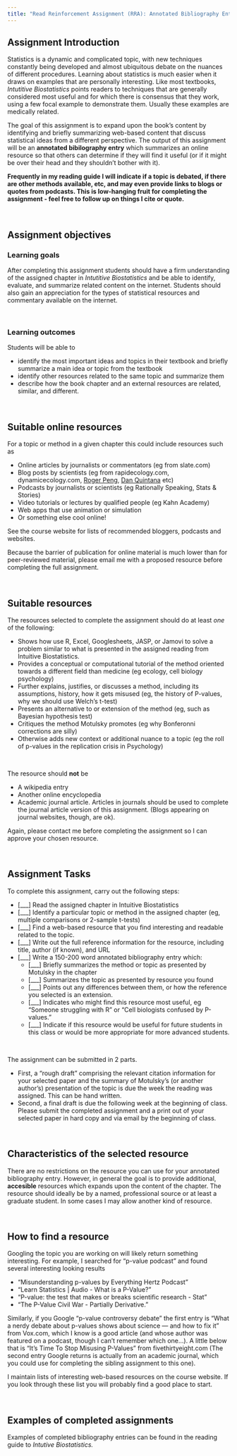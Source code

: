 ```yaml
---
title: "Read Reinforcement Assignment (RRA): Annotated Bibliography Entry for Online Resource"
---
```


## Assignment Introduction

Statistics is a dynamic and complicated topic, with new techniques constantly being developed and almost ubiquitous debate on the nuances of different procedures.  Learning about statistics is much easier when it draws on examples that are personally interesting.  Like most textbooks, *Intutitive Biostatistics* points readers to techniques that are generally considered most useful and for which there is consensus that they work, using a few focal example to demonstrate them.  Usually these examples are medically related.

The goal of this assignment is to expand upon the book's content by identifying and briefly summarizing web-based content that discuss statistical ideas from a different perspective.  The output of this assignment will be an **annotated bibilography entry** which summarizes an online resource so that others can determine if they will find it useful (or if it might be over their head and they shouldn't bother with it).

**Frequently in my reading guide I will indicate if a topic is debated, if there are other methods available, etc, and may even provide links to blogs or quotes from podcasts.  This is low-hanging fruit for completing the assignment - feel free to follow up on things I cite or quote.**  

<br>

## Assignment objectives

### Learning goals

After completing this assignment students should have a firm understanding of the assigned chapter in *Intutitive Biostatistics*  and be able to identify, evaluate, and summarize related content on the internet.  Students should also gain an appreciation for the types of statistical resources and commentary available on the internet.

<br>

### Learning outcomes

Students will be able to 

* identify the most important ideas and topics in their textbook and briefly summarize a main idea or topic from the textbook
* identify other resources related to the same topic and summarize them
* describe how the book chapter and an external resources are related, similar, and different.

<br>


## Suitable online resources

For a topic or method in a given chapter this could include resources such as

* Online articles by journalists or commentators (eg from slate.com)
* Blog posts by scientists (eg from rapidecology.com, dynamicecology.com, [Roger Peng](https://simplystatistics.org/), [Dan Quintana](https://medium.com/@dsquintana) etc)
* Podcasts by journalists or scientists (eg Rationally Speaking, Stats & Stories)
* Video tutorials or lectures by qualified people (eg Kahn Academy)
* Web apps that use animation or simulation
* Or something else cool online!

See the course website for lists of recommended bloggers, podcasts and websites.

Because the barrier of publication for online material is much lower than for peer-reviewed material, please email me with a proposed resource before completing the full assignment. 

<br>

## Suitable resources

The resources selected to complete the assignment should do at least *one* of the following:

* Shows how use R, Excel, Googlesheets, JASP, or Jamovi to solve a problem similar to what is presented in the assigned reading from Intuitive Biostatistics.
* Provides a conceptual or computational tutorial of the method oriented towards a different field than medicine (eg ecology, cell biology psychology)
* Further explains, justifies, or discusses a method, including its assumptions, history, how it gets misused (eg, the history of P-values, why we should use Welch's t-test)
* Presents an alternative to or extension of the method (eg, such as Bayesian hypothesis test)
* Critiques the method Motulsky promotes (eg why Bonferonni corrections are silly)
* Otherwise adds new context or additional nuance to a topic (eg the roll of p-values in the replication crisis in Psychology)

<br>

The resource should **not** be

* A wikipedia entry
* Another online encyclopedia 
* Academic journal article.  Articles in journals should be used to complete the journal article version of this assignment.  (Blogs appearing on journal websites, though, are ok).

Again, please contact me before completing the assignment so I can approve your chosen resource.

<br>

## Assignment Tasks

To complete this assignment, carry out the following steps:

* [___] Read the assigned chapter in Intuitive Biostatistics
* [___] Identify a particular topic or method in  the assigned chapter (eg, multiple comparisons or 2-sample t-tests)
* [___] Find a web-based resource that you find interesting and readable related to the topic.
* [___] Write out the full reference information for the resource, including title, author (if known), and URL
* [___] Write a 150-200 word annotated bibliography entry which:
  + [___] Briefly summarizes the method or topic as presented by Motulsky in the chapter
  + [___] Summarizes the topic as presented by resource you found
  + [___] Points out any differences between them, or how the reference you selected is an extension.
  + [___] Indicates who might find this resource most useful, eg "Someone struggling with R" or "Cell biologists confused by P-values."
  + [___] Indicate if this resource would be useful for future students in this class or would be more appropriate for more advanced students.
  
<br>
  
The assignment can be submitted in 2 parts. 

* First, a "rough draft" comprising the relevant citation information for your selected paper and the summary of Motulsky's (or another author's) presentation of the topic is due the week the reading was assigned.  This can be hand written.
* Second, a final draft is due the following week at the beginning of class.  Please submit the completed assignment and a print out of your selected paper in hard copy and via email by the beginning of class.

<br>

## Characteristics of the selected resource

There are no restrictions on the resource you can use for your annotated bibliography entry.  However, in general the goal is to provide additional, **accesible** resources which expands upon the content of the chapter.  The resource should ideally be by a named, professional source or at least a graduate student.  In some cases I may allow another kind of resource.

<br>

## How to find a resource

Googling the topic you are working on will likely return something interesting.  For example, I searched for "p-value podcast" and found several interesting looking results

* "Misunderstanding p-values by Everything Hertz Podcast"
* "Learn Statistics | Audio - What is a P-Value?"
* "P-value: the test that makes or breaks scientific research - Stat"
* "The P-Value Civil War - Partially Derivative."

Similarly, if you Google "p-value controversy debate" the first entry is "What a nerdy debate about p-values shows about science — and how to fix it" from Vox.com, which I know is a good article (and whose author was featured on a podcast, though I can't remember which one...).  A little below that is "It's Time To Stop Misusing P-Values" from fivethirtyeight.com  (The second entry Google returns is actually from an academic journal, which you could use for completing the sibling assignment to this one).

I maintain lists of interesting web-based resources on the course website.  If you look through these list you will probably find a good place to start.

<br>

## Examples of completed assignments

Examples of completed bibliography entries can be found in the reading guide to *Intutive Biostatistics.*



